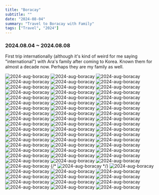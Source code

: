 ```yaml
---
title: "Boracay"
subtitle: ""
date: "2024-08-04"
summary: "Travel to Boracay with Family"
tags: ["Travel", "2024"]
---
```



### 2024.08.04 ~ 2024.08.08

First trip internationally (although it's kind of weird for me saying "international") with Ara's family after coming to Korea.
Known them for almost a decade now. Perhaps they are my family as well.

<div className="mx-auto max-w-lg">
  <Image
    className="rounded-[2px]"
    width={1080}
    height={1440}
    quality={75}
    src="https://storage.googleapis.com/jaeungkim/blog/personal/2024-aug-boracay/boracay1.jpeg"
    alt="2024-aug-boracay"
  />
  <Image
    className="rounded-[2px]"
    width={1080}
    height={1440}
    quality={75}
    src="https://storage.googleapis.com/jaeungkim/blog/personal/2024-aug-boracay/boracay2.jpeg"
    alt="2024-aug-boracay"
  />
  <Image
    className="rounded-[2px]"
    width={1080}
    height={1440}
    quality={75}
    src="https://storage.googleapis.com/jaeungkim/blog/personal/2024-aug-boracay/boracay3.jpeg"
    alt="2024-aug-boracay"
  />
  <Image
    className="rounded-[2px]"
    width={1080}
    height={1440}
    quality={75}
    src="https://storage.googleapis.com/jaeungkim/blog/personal/2024-aug-boracay/boracay4.jpeg"
    alt="2024-aug-boracay"
  />
  <Image
    className="rounded-[2px]"
    width={1080}
    height={1440}
    quality={75}
    src="https://storage.googleapis.com/jaeungkim/blog/personal/2024-aug-boracay/boracay5.jpeg"
    alt="2024-aug-boracay"
  />
  <Image
    className="rounded-[2px]"
    width={1080}
    height={1440}
    quality={75}
    src="https://storage.googleapis.com/jaeungkim/blog/personal/2024-aug-boracay/boracay6.jpeg"
    alt="2024-aug-boracay"
  />
  <Image
    className="rounded-[2px]"
    width={1080}
    height={1440}
    quality={75}
    src="https://storage.googleapis.com/jaeungkim/blog/personal/2024-aug-boracay/boracay7.jpeg"
    alt="2024-aug-boracay"
  />
  <Image
    className="rounded-[2px]"
    width={1080}
    height={1440}
    quality={75}
    src="https://storage.googleapis.com/jaeungkim/blog/personal/2024-aug-boracay/boracay8.jpeg"
    alt="2024-aug-boracay"
  />
  <Image
    className="rounded-[2px]"
    width={1080}
    height={1440}
    quality={75}
    src="https://storage.googleapis.com/jaeungkim/blog/personal/2024-aug-boracay/boracay9.jpeg"
    alt="2024-aug-boracay"
  />
  <Image
    className="rounded-[2px]"
    width={1080}
    height={1440}
    quality={75}
    src="https://storage.googleapis.com/jaeungkim/blog/personal/2024-aug-boracay/boracay10.jpeg"
    alt="2024-aug-boracay"
  />
  <Image
    className="rounded-[2px]"
    width={1080}
    height={1440}
    quality={75}
    src="https://storage.googleapis.com/jaeungkim/blog/personal/2024-aug-boracay/boracay11.jpeg"
    alt="2024-aug-boracay"
  />
  <Image
    className="rounded-[2px]"
    width={1080}
    height={1440}
    quality={75}
    src="https://storage.googleapis.com/jaeungkim/blog/personal/2024-aug-boracay/boracay12.jpeg"
    alt="2024-aug-boracay"
  />
  <Image
    className="rounded-[2px]"
    width={1080}
    height={1440}
    quality={75}
    src="https://storage.googleapis.com/jaeungkim/blog/personal/2024-aug-boracay/boracay13.jpeg"
    alt="2024-aug-boracay"
  />
  <Image
    className="rounded-[2px]"
    width={1080}
    height={1440}
    quality={75}
    src="https://storage.googleapis.com/jaeungkim/blog/personal/2024-aug-boracay/boracay14.jpeg"
    alt="2024-aug-boracay"
  />
  <Image
    className="rounded-[2px]"
    width={1080}
    height={1440}
    quality={75}
    src="https://storage.googleapis.com/jaeungkim/blog/personal/2024-aug-boracay/boracay15.jpeg"
    alt="2024-aug-boracay"
  />
  <Image
    className="rounded-[2px]"
    width={1080}
    height={1440}
    quality={75}
    src="https://storage.googleapis.com/jaeungkim/blog/personal/2024-aug-boracay/boracay16.jpeg"
    alt="2024-aug-boracay"
  />
  <Image
    className="rounded-[2px]"
    width={1080}
    height={1440}
    quality={75}
    src="https://storage.googleapis.com/jaeungkim/blog/personal/2024-aug-boracay/boracay17.JPG"
    alt="2024-aug-boracay"
  />
  <Image
    className="rounded-[2px]"
    width={1080}
    height={1440}
    quality={75}
    src="https://storage.googleapis.com/jaeungkim/blog/personal/2024-aug-boracay/boracay18.JPG"
    alt="2024-aug-boracay"
  />
  <Image
    className="rounded-[2px]"
    width={1080}
    height={1440}
    quality={75}
    src="https://storage.googleapis.com/jaeungkim/blog/personal/2024-aug-boracay/boracay19.JPG"
    alt="2024-aug-boracay"
  />
  <Image
    className="rounded-[2px]"
    width={1080}
    height={1440}
    quality={75}
    src="https://storage.googleapis.com/jaeungkim/blog/personal/2024-aug-boracay/boracay20.JPG"
    alt="2024-aug-boracay"
  />
  <Image
    className="rounded-[2px]"
    width={1080}
    height={1440}
    quality={75}
    src="https://storage.googleapis.com/jaeungkim/blog/personal/2024-aug-boracay/boracay21.JPG"
    alt="2024-aug-boracay"
  />
  <Image
    className="rounded-[2px]"
    width={1080}
    height={1440}
    quality={75}
    src="https://storage.googleapis.com/jaeungkim/blog/personal/2024-aug-boracay/boracay22.JPG"
    alt="2024-aug-boracay"
  />
  <Image
    className="rounded-[2px]"
    width={1080}
    height={1440}
    quality={75}
    src="https://storage.googleapis.com/jaeungkim/blog/personal/2024-aug-boracay/boracay23.JPG"
    alt="2024-aug-boracay"
  />
  <Image
    className="rounded-[2px]"
    width={1080}
    height={1440}
    quality={75}
    src="https://storage.googleapis.com/jaeungkim/blog/personal/2024-aug-boracay/boracay24.JPG"
    alt="2024-aug-boracay"
  />
  <Image
    className="rounded-[2px]"
    width={1080}
    height={1440}
    quality={75}
    src="https://storage.googleapis.com/jaeungkim/blog/personal/2024-aug-boracay/boracay25.JPG"
    alt="2024-aug-boracay"
  />
  <Image
    className="rounded-[2px]"
    width={1080}
    height={1440}
    quality={75}
    src="https://storage.googleapis.com/jaeungkim/blog/personal/2024-aug-boracay/boracay26.jpeg"
    alt="2024-aug-boracay"
  />
  <Image
    className="rounded-[2px]"
    width={1080}
    height={1440}
    quality={75}
    src="https://storage.googleapis.com/jaeungkim/blog/personal/2024-aug-boracay/boracay27.jpeg"
    alt="2024-aug-boracay"
  />
  <Image
    className="rounded-[2px]"
    width={1080}
    height={1440}
    quality={75}
    src="https://storage.googleapis.com/jaeungkim/blog/personal/2024-aug-boracay/boracay28.jpeg"
    alt="2024-aug-boracay"
  />
  <Image
    className="rounded-[2px]"
    width={1080}
    height={1440}
    quality={75}
    src="https://storage.googleapis.com/jaeungkim/blog/personal/2024-aug-boracay/boracay29.jpeg"
    alt="2024-aug-boracay"
  />
  <Image
    className="rounded-[2px]"
    width={1080}
    height={1440}
    quality={75}
    src="https://storage.googleapis.com/jaeungkim/blog/personal/2024-aug-boracay/boracay30.JPG"
    alt="2024-aug-boracay"
  />
  <Image
    className="rounded-[2px]"
    width={1080}
    height={1440}
    quality={75}
    src="https://storage.googleapis.com/jaeungkim/blog/personal/2024-aug-boracay/boracay31.JPG"
    alt="2024-aug-boracay"
  />
  <Image
    className="rounded-[2px]"
    width={1080}
    height={1440}
    quality={75}
    src="https://storage.googleapis.com/jaeungkim/blog/personal/2024-aug-boracay/boracay32.JPG"
    alt="2024-aug-boracay"
  />
  <Image
    className="rounded-[2px]"
    width={1080}
    height={1440}
    quality={75}
    src="https://storage.googleapis.com/jaeungkim/blog/personal/2024-aug-boracay/boracay33.JPG"
    alt="2024-aug-boracay"
  />
  <Image
    className="rounded-[2px]"
    width={1080}
    height={1440}
    quality={75}
    src="https://storage.googleapis.com/jaeungkim/blog/personal/2024-aug-boracay/boracay34.JPG"
    alt="2024-aug-boracay"
  />
  <Image
    className="rounded-[2px]"
    width={1080}
    height={1440}
    quality={75}
    src="https://storage.googleapis.com/jaeungkim/blog/personal/2024-aug-boracay/boracay35.JPG"
    alt="2024-aug-boracay"
  />
  <Image
    className="rounded-[2px]"
    width={1080}
    height={1440}
    quality={75}
    src="https://storage.googleapis.com/jaeungkim/blog/personal/2024-aug-boracay/boracay36.jpeg"
    alt="2024-aug-boracay"
  />
  <Image
    className="rounded-[2px]"
    width={1080}
    height={1440}
    quality={75}
    src="https://storage.googleapis.com/jaeungkim/blog/personal/2024-aug-boracay/boracay37.jpeg"
    alt="2024-aug-boracay"
  />
  <Image
    className="rounded-[2px]"
    width={1080}
    height={1440}
    quality={75}
    src="https://storage.googleapis.com/jaeungkim/blog/personal/2024-aug-boracay/boracay38.jpeg"
    alt="2024-aug-boracay"
  />
  <Image
    className="rounded-[2px]"
    width={1080}
    height={1440}
    quality={75}
    src="https://storage.googleapis.com/jaeungkim/blog/personal/2024-aug-boracay/boracay39.jpeg"
    alt="2024-aug-boracay"
  />
  <Image
    className="rounded-[2px]"
    width={1080}
    height={1440}
    quality={75}
    src="https://storage.googleapis.com/jaeungkim/blog/personal/2024-aug-boracay/boracay40.jpeg"
    alt="2024-aug-boracay"
  />
  <Image
    className="rounded-[2px]"
    width={1080}
    height={1440}
    quality={75}
    src="https://storage.googleapis.com/jaeungkim/blog/personal/2024-aug-boracay/boracay41.jpeg"
    alt="2024-aug-boracay"
  />
  <Image
    className="rounded-[2px]"
    width={1080}
    height={1440}
    quality={75}
    src="https://storage.googleapis.com/jaeungkim/blog/personal/2024-aug-boracay/boracay42.jpeg"
    alt="2024-aug-boracay"
  />
  <Image
    className="rounded-[2px]"
    width={1080}
    height={1440}
    quality={75}
    src="https://storage.googleapis.com/jaeungkim/blog/personal/2024-aug-boracay/boracay43.jpeg"
    alt="2024-aug-boracay"
  />
  <Image
    className="rounded-[2px]"
    width={1080}
    height={1440}
    quality={75}
    src="https://storage.googleapis.com/jaeungkim/blog/personal/2024-aug-boracay/boracay44.jpeg"
    alt="2024-aug-boracay"
  />
  <Image
    className="rounded-[2px]"
    width={1080}
    height={1440}
    quality={75}
    src="https://storage.googleapis.com/jaeungkim/blog/personal/2024-aug-boracay/boracay45.jpeg"
    alt="2024-aug-boracay"
  />
  <Image
    className="rounded-[2px]"
    width={1080}
    height={1440}
    quality={75}
    src="https://storage.googleapis.com/jaeungkim/blog/personal/2024-aug-boracay/boracay46.jpeg"
    alt="2024-aug-boracay"
  />
  <Image
    className="rounded-[2px]"
    width={1080}
    height={1440}
    quality={75}
    src="https://storage.googleapis.com/jaeungkim/blog/personal/2024-aug-boracay/boracay47.jpeg"
    alt="2024-aug-boracay"
  />
  <Image
    className="rounded-[2px]"
    width={1080}
    height={1440}
    quality={75}
    src="https://storage.googleapis.com/jaeungkim/blog/personal/2024-aug-boracay/boracay48.jpeg"
    alt="2024-aug-boracay"
  />
  <Image
    className="rounded-[2px]"
    width={1080}
    height={1440}
    quality={75}
    src="https://storage.googleapis.com/jaeungkim/blog/personal/2024-aug-boracay/boracay49.jpeg"
    alt="2024-aug-boracay"
  />
  <Image
    className="rounded-[2px]"
    width={1080}
    height={1440}
    quality={75}
    src="https://storage.googleapis.com/jaeungkim/blog/personal/2024-aug-boracay/boracay50.jpeg"
    alt="2024-aug-boracay"
  />
  <Image
    className="rounded-[2px]"
    width={1080}
    height={1440}
    quality={75}
    src="https://storage.googleapis.com/jaeungkim/blog/personal/2024-aug-boracay/boracay51.jpeg"
    alt="2024-aug-boracay"
  />
  <Image
    className="rounded-[2px]"
    width={1080}
    height={1440}
    quality={75}
    src="https://storage.googleapis.com/jaeungkim/blog/personal/2024-aug-boracay/boracay52.JPG"
    alt="2024-aug-boracay"
  />
  {/* <Image className="rounded-[2px]" width={1080} height={1440}
quality={75} src="https://storage.googleapis.com/jaeungkim/blog/personal/2024-aug-boracay/boracay53.JPG" alt="2024-aug-boracay" /> */}
  <Image
    className="rounded-[2px]"
    width={1080}
    height={1440}
    quality={75}
    src="https://storage.googleapis.com/jaeungkim/blog/personal/2024-aug-boracay/boracay54.jpeg"
    alt="2024-aug-boracay"
  />
  <Image
    className="rounded-[2px]"
    width={1080}
    height={1440}
    quality={75}
    src="https://storage.googleapis.com/jaeungkim/blog/personal/2024-aug-boracay/boracay55.jpeg"
    alt="2024-aug-boracay"
  />
  <Image
    className="rounded-[2px]"
    width={1080}
    height={1440}
    quality={75}
    src="https://storage.googleapis.com/jaeungkim/blog/personal/2024-aug-boracay/boracay56.jpeg"
    alt="2024-aug-boracay"
  />
  <Image
    className="rounded-[2px]"
    width={1080}
    height={1440}
    quality={75}
    src="https://storage.googleapis.com/jaeungkim/blog/personal/2024-aug-boracay/boracay57.JPG"
    alt="2024-aug-boracay"
  />
  <Image
    className="rounded-[2px]"
    width={1080}
    height={1440}
    quality={75}
    src="https://storage.googleapis.com/jaeungkim/blog/personal/2024-aug-boracay/boracay58.JPG"
    alt="2024-aug-boracay"
  />
  <Image
    className="rounded-[2px]"
    width={1080}
    height={1440}
    quality={75}
    src="https://storage.googleapis.com/jaeungkim/blog/personal/2024-aug-boracay/boracay59.JPG"
    alt="2024-aug-boracay"
  />
  <Image
    className="rounded-[2px]"
    width={1080}
    height={1440}
    quality={75}
    src="https://storage.googleapis.com/jaeungkim/blog/personal/2024-aug-boracay/boracay60.JPG"
    alt="2024-aug-boracay"
  />
  <Image
    className="rounded-[2px]"
    width={1080}
    height={1440}
    quality={75}
    src="https://storage.googleapis.com/jaeungkim/blog/personal/2024-aug-boracay/boracay61.JPG"
    alt="2024-aug-boracay"
  />
  <Image
    className="rounded-[2px]"
    width={1080}
    height={1440}
    quality={75}
    src="https://storage.googleapis.com/jaeungkim/blog/personal/2024-aug-boracay/boracay62.JPG"
    alt="2024-aug-boracay"
  />
  <Image
    className="rounded-[2px]"
    width={1080}
    height={1440}
    quality={75}
    src="https://storage.googleapis.com/jaeungkim/blog/personal/2024-aug-boracay/boracay63.JPG"
    alt="2024-aug-boracay"
  />
  <Image
    className="rounded-[2px]"
    width={1080}
    height={1440}
    quality={75}
    src="https://storage.googleapis.com/jaeungkim/blog/personal/2024-aug-boracay/boracay64.JPG"
    alt="2024-aug-boracay"
  />
  <Image
    className="rounded-[2px]"
    width={1080}
    height={1440}
    quality={75}
    src="https://storage.googleapis.com/jaeungkim/blog/personal/2024-aug-boracay/boracay65.JPG"
    alt="2024-aug-boracay"
  />
  <Image
    className="rounded-[2px]"
    width={1080}
    height={1440}
    quality={75}
    src="https://storage.googleapis.com/jaeungkim/blog/personal/2024-aug-boracay/boracay66.JPG"
    alt="2024-aug-boracay"
  />
</div>
